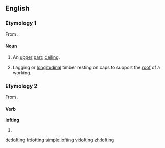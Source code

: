==English==

===Etymology 1===
From {{suffix|loft|ing}}.

====Noun====
{{en-noun}}

# {{context|obsolete|lang=en}} An [[upper]] [[part]]; [[ceiling]].
# {{context|mining|lang=en}} Lagging or [[longitudinal]] timber resting on caps to support the [[roof]] of a working.

===Etymology 2===
From {{term|loft|lang=en}}.

====Verb====
'''lofting'''

# {{present participle of|loft}}

[[de:lofting]]
[[fr:lofting]]
[[simple:lofting]]
[[vi:lofting]]
[[zh:lofting]]